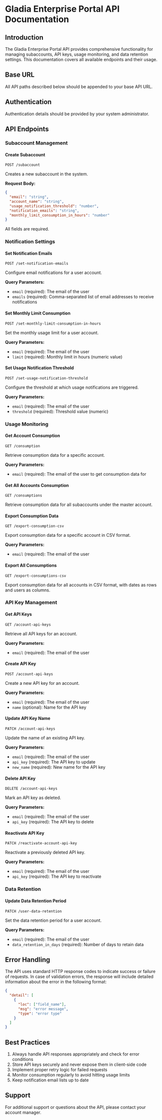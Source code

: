 # Gladia Enterprise Portal API Documentation

## Introduction

The Gladia Enterprise Portal API provides comprehensive functionality for managing subaccounts, API keys, usage monitoring, and data retention settings. This documentation covers all available endpoints and their usage.

## Base URL

All API paths described below should be appended to your base API URL.

## Authentication

Authentication details should be provided by your system administrator.

## API Endpoints

### Subaccount Management

#### Create Subaccount
`POST /subaccount`

Creates a new subaccount in the system.

**Request Body:**
```json
{
  "email": "string",
  "account_name": "string",
  "usage_notification_threshold": "number",
  "notification_emails": "string",
  "monthly_limit_consumption_in_hours": "number"
}
```

All fields are required.

### Notification Settings

#### Set Notification Emails
`POST /set-notification-emails`

Configure email notifications for a user account.

**Query Parameters:**
- `email` (required): The email of the user
- `emails` (required): Comma-separated list of email addresses to receive notifications

#### Set Monthly Limit Consumption
`POST /set-monthly-limit-consumption-in-hours`

Set the monthly usage limit for a user account.

**Query Parameters:**
- `email` (required): The email of the user
- `limit` (required): Monthly limit in hours (numeric value)

#### Set Usage Notification Threshold
`POST /set-usage-notification-threshold`

Configure the threshold at which usage notifications are triggered.

**Query Parameters:**
- `email` (required): The email of the user
- `threshold` (required): Threshold value (numeric)

### Usage Monitoring

#### Get Account Consumption
`GET /consumption`

Retrieve consumption data for a specific account.

**Query Parameters:**
- `email` (required): The email of the user to get consumption data for

#### Get All Accounts Consumption
`GET /consumptions`

Retrieve consumption data for all subaccounts under the master account.

#### Export Consumption Data
`GET /export-consumption-csv`

Export consumption data for a specific account in CSV format.

**Query Parameters:**
- `email` (required): The email of the user

#### Export All Consumptions
`GET /export-consumptions-csv`

Export consumption data for all accounts in CSV format, with dates as rows and users as columns.

### API Key Management

#### Get API Keys
`GET /account-api-keys`

Retrieve all API keys for an account.

**Query Parameters:**
- `email` (required): The email of the user

#### Create API Key
`POST /account-api-keys`

Create a new API key for an account.

**Query Parameters:**
- `email` (required): The email of the user
- `name` (optional): Name for the API key

#### Update API Key Name
`PATCH /account-api-keys`

Update the name of an existing API key.

**Query Parameters:**
- `email` (required): The email of the user
- `api_key` (required): The API key to update
- `new_name` (required): New name for the API key

#### Delete API Key
`DELETE /account-api-keys`

Mark an API key as deleted.

**Query Parameters:**
- `email` (required): The email of the user
- `api_key` (required): The API key to delete

#### Reactivate API Key
`PATCH /reactivate-account-api-key`

Reactivate a previously deleted API key.

**Query Parameters:**
- `email` (required): The email of the user
- `api_key` (required): The API key to reactivate

### Data Retention

#### Update Data Retention Period
`PATCH /user-data-retention`

Set the data retention period for a user account.

**Query Parameters:**
- `email` (required): The email of the user
- `data_retention_in_days` (required): Number of days to retain data

## Error Handling

The API uses standard HTTP response codes to indicate success or failure of requests. In case of validation errors, the response will include detailed information about the error in the following format:

```json
{
  "detail": [
    {
      "loc": ["field_name"],
      "msg": "error message",
      "type": "error type"
    }
  ]
}
```

## Best Practices

1. Always handle API responses appropriately and check for error conditions
2. Store API keys securely and never expose them in client-side code
3. Implement proper retry logic for failed requests
4. Monitor consumption regularly to avoid hitting usage limits
5. Keep notification email lists up to date

## Support

For additional support or questions about the API, please contact your account manager.
